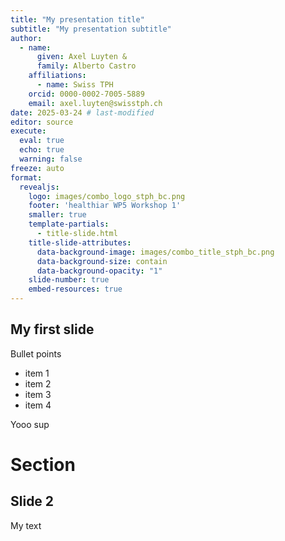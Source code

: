 ```yaml
---
title: "My presentation title"
subtitle: "My presentation subtitle"
author:
  - name:
      given: Axel Luyten &
      family: Alberto Castro
    affiliations:
      - name: Swiss TPH
    orcid: 0000-0002-7005-5889
    email: axel.luyten@swisstph.ch
date: 2025-03-24 # last-modified
editor: source
execute: 
  eval: true
  echo: true
  warning: false
freeze: auto
format:
  revealjs:
    logo: images/combo_logo_stph_bc.png
    footer: 'healthiar WP5 Workshop 1'
    smaller: true
    template-partials:
      - title-slide.html
    title-slide-attributes:
      data-background-image: images/combo_title_stph_bc.png
      data-background-size: contain
      data-background-opacity: "1"
    slide-number: true
    embed-resources: true
---
```


## My first slide

Bullet points

* <span class="fragment">item 1</span>
* <span class="fragment">item 2</span>
* <span class="fragment">item 3</span>
* <span class="fragment">item 4</span>

Yooo sup

# Section

## Slide 2

My text
